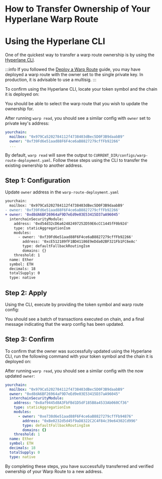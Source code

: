 
# How to Transfer Ownership of Your Hyperlane Warp Route

# Using the Hyperlane CLI

One of the quickest way to transfer a warp route ownership is by using the [Hyperlane CLI](https://docs.hyperlane.xyz/docs/reference/cli).

<PrerequisitesPartial />

:::info
If you followed the [Deploy a Warp Route](https://docs.hyperlane.xyz/docs/guides/deploy-warp-route) guide, you may have deployed a warp route with the owner set to the single private key. In production, it is advisable to use a multisig.
:::

To confirm using the Hyperlane CLI, locate your token symbol and the chain it is deployed on:

<WarpReadSymbolChainPartial />

You should be able to select the warp route that you wish to update the ownership for.

After running `warp read`, you should see a similar config with `owner` set to private key's address:

```yaml {3}
yourchain:
  mailbox: "0x979Ca5202784112f4738403dBec5D0F3B9daabB9"
  owner: "0xf39Fd6e51aad88F6F4ce6aB8827279cffFb92266"
  ...
```

By default, `warp read` will save the output to `CURRENT_DIR/configs/warp-route-deployment.yaml`. Follow these steps using the CLI to transfer the existing ownership to another address.

## Step 1: Configuration
Update `owner` address in the `warp-route-deployment.yaml`

```diff title="warp-route-deployment.yaml"
yourchain:
  mailbox: '0x979Ca5202784112f4738403dBec5D0F3B9daabB9'
- owner: '0xf39Fd6e51aad88F6F4ce6aB8827279cffFb92266'
+ owner: '0xd8dA6BF26964aF9D7eEd9e03E53415D37aA96045'
  interchainSecurityModule:
    address: '0xd54d32cD6a62482497252D59E6cCC1445fF0b92d'
    type: staticAggregationIsm
    modules:
      - owner: '0xf39Fd6e51aad88F6F4ce6aB8827279cffFb92266'
        address: '0xcE512189fF1BD41186E9eDda02BF321Fb1FC6eAc'
        type: defaultFallbackRoutingIsm
        domains: {}
    threshold: 1
  name: Ether
  symbol: ETH
  decimals: 18
  totalSupply: 0
  type: native

```

## Step 2: Apply

Using the CLI, execute by providing the token symbol and warp route config:

<WarpApplySymbolConfigDefaultPartial />

You should see a batch of transactions executed on chain, and a final message indicating that the warp config has been updated.

## Step 3: Confirm

To confirm that the owner was successfully updated using the Hyperlane CLI, run the following command with your token symbol and the chain it is deployed on:

<WarpReadSymbolChainPartial />

After running `warp read`, you should see a similar config with the now updated `owner`:

```yaml {3}
yourchain:
  mailbox: "0x979Ca5202784112f4738403dBec5D0F3B9daabB9"
  owner: "0xd8dA6BF26964aF9D7eEd9e03E53415D37aA96045"
  interchainSecurityModule:
    address: "0x8af9445d8A3FbFBd1D5dF185B8a4533Ab060Cf36"
    type: staticAggregationIsm
    modules:
      - owner: "0xe738d6e51aad88F6F4ce6aB8827279cffFb94876"
        address: "0xBe0232d5d45f9aD8322C2C4F84c39e64302Cd996"
        type: defaultFallbackRoutingIsm
        domains: {}
    threshold: 1
  name: Ether
  symbol: ETH
  decimals: 18
  totalSupply: 0
  type: native
```

By completing these steps, you have successfully transferred and verified ownership of your Warp Route to a new address.

